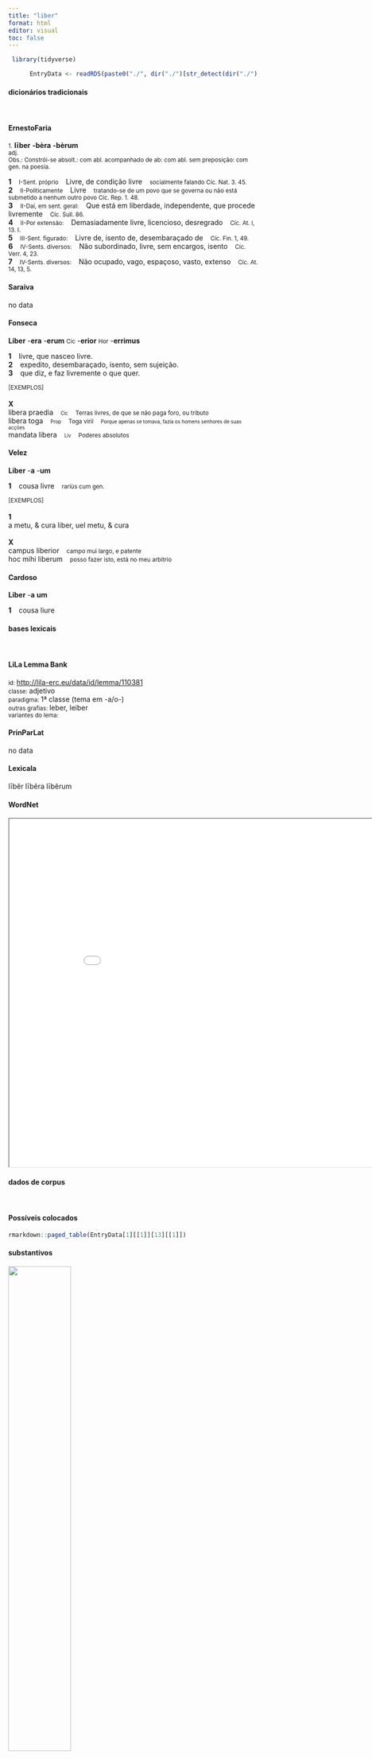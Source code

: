 ```yaml
---
title: "liber"
format: html
editor: visual
toc: false
---
```



```r
 library(tidyverse) 

      EntryData <- readRDS(paste0("./", dir("./")[str_detect(dir("./"), "_xx108-105-98-101-114xx_.rds")]))

```


#### dicionários tradicionais

&emsp;




::: panel-tabset

#### ErnestoFaria

<small>1.</small> <b>līber</b> <b>-bèra</b> <b>-bèrum</b> <br> <small>adj.</small> <br> <small>Obs.: Constrói-se absolt.: com abl. acompanhado de ab: com abl. sem preposição: com gen. na poesia.</small>   <p> <b>1</b> &ensp; <small>I-Sent. próprio</small> &ensp; Livre, de condição livre &ensp; <small>socialmente falando Cíc. Nat. 3. 45.</small> <br> <b>2</b> &ensp; <small>II-Politicamente</small> &ensp; Livre &ensp; <small>tratando-se de um povo que se governa ou não está submetido a nenhum outro povo Cíc. Rep. 1. 48.</small> <br> <b>3</b> &ensp; <small>II-Daí, em sent. geral:</small> &ensp; Que está em liberdade, independente, que procede livremente &ensp; <small>Cíc. Sull. 86.</small> <br> <b>4</b> &ensp; <small>II-Por extensão:</small> &ensp; Demasiadamente livre, licencioso, desregrado &ensp; <small>Cíc. At. l, 13. I.</small> <br> <b>5</b> &ensp; <small>III-Sent. figurado:</small> &ensp; Livre de, isento de, desembaraçado de &ensp; <small>Cíc. Fin. 1, 49.</small> <br> <b>6</b> &ensp; <small>IV-Sents. diversos:</small> &ensp; Não subordinado, livre, sem encargos, isento &ensp; <small>Cíc. Verr. 4, 23.</small> <br> <b>7</b> &ensp; <small>IV-Sents. diversos:</small> &ensp; Não ocupado, vago, espaçoso, vasto, extenso &ensp; <small>Cíc. At. 14, 13, 5.</small> </p>




#### Saraiva

no data




#### Fonseca

<b>Liber</b> -<b>era</b> -<b>erum</b> <small>Cic</small> -<b>erior</b> <small>Hor</small> -<b>errimus</b>   <p> <b>1</b> &ensp; livre, que nasceo livre. <br> <b>2</b> &ensp; expedito, desembaraçado, isento, sem sujeição. <br> <b>3</b> &ensp; que diz, e faz livremente o que quer. </p>   <p><small>[EXEMPLOS]</small><br> <br><b>X</b><br>libera praedia &ensp; <small><small>Cic</small></small> &ensp; <small>Terras livres, de que se não paga foro, ou tributo</small> <br> libera toga &ensp; <small><small>Prop</small></small> &ensp; <small>Toga viril</small> &ensp; <small><small>Porque apenas se tomava, fazia os homens senhores de suas acções</small></small> <br> mandata libera &ensp; <small><small>Liv</small></small> &ensp; <small>Poderes absolutos</small> </p>




#### Velez

<b>Liber</b> -<b>a</b> -<b>um</b>   <p> <b>1</b> &ensp; cousa livre &ensp; <small>rariùs cum gen.</small> </p>   <p><small>[EXEMPLOS]</small><br> <br><b>1</b><br>a metu, & cura liber, uel metu, & cura <br> <br><b>X</b><br>campus liberior &ensp; <small>campo mui largo, e patente</small> <br> hoc mihi liberum &ensp; <small>posso fazer isto, está no meu arbitrio</small> </p>




#### Cardoso

<b>Liber</b> -<b>a</b> <b>um</b>   <p> <b>1</b> &ensp; cousa liure </p>


:::



#### bases lexicais

&emsp;






::: panel-tabset

#### LiLa Lemma Bank

<small> id: </small> <a href=' http://lila-erc.eu/data/id/lemma/110381 ' target="_blank"> http://lila-erc.eu/data/id/lemma/110381 </a> <br>
<small> classe: </small> adjetivo    <br>
<small> paradigma: </small> 1ª classe (tema em -a/o-) <br>
<small> outras grafias: </small> leber, leiber <br>
<small> variantes do lema: </small>  <br>





#### PrinParLat

no data




#### Lexicala

lībĕr 
 lībĕra 
 lībĕrum




#### WordNet

<iframe width='900' height='700' src='Media/Tree__xx108-105-98-101-114xx__sem_type_lexemes_pt.html'>

</iframe>


:::



#### dados de corpus

&emsp;




::: panel-tabset

#### Possíveis colocados

```r

rmarkdown::paged_table(EntryData[1][[1]][13][[1]])

```


#### substantivos

![](./Media/wordcloud__xx108-105-98-101-114xx__BY_collocate_scoreSUBST.webp){width=50% fig-alt='This chart plots collocate by scoreSUBST, for the headword liber here are all the values plotted: collocate: legatio; scoreSUBST: 2. collocate: ciuitas; scoreSUBST: 2. collocate: animus; scoreSUBST: 2. collocate: populus; scoreSUBST: 2. collocate: per; scoreSUBST: 0. collocate: neque; scoreSUBST: 0. collocate: atque; scoreSUBST: 0. collocate: sum; scoreSUBST: 0'}




#### adjetivos

![](./Media/wordcloud__xx108-105-98-101-114xx__BY_collocate_scoreADJ.webp){width=50% fig-alt='This chart plots collocate by scoreADJ, for the headword liber here are all the values plotted: collocate: legatio; scoreADJ: 0. collocate: ciuitas; scoreADJ: 0. collocate: animus; scoreADJ: 0. collocate: populus; scoreADJ: 0. collocate: per; scoreADJ: 0. collocate: neque; scoreADJ: 0. collocate: atque; scoreADJ: 0. collocate: sum; scoreADJ: 0'}




#### verbos

![](./Media/wordcloud__xx108-105-98-101-114xx__BY_collocate_scoreVERBO.webp){width=50% fig-alt='This chart plots collocate by scoreVERBO, for the headword liber here are all the values plotted: collocate: legatio; scoreVERBO: 0. collocate: ciuitas; scoreVERBO: 0. collocate: animus; scoreVERBO: 0. collocate: populus; scoreVERBO: 0. collocate: per; scoreVERBO: 0. collocate: neque; scoreVERBO: 0. collocate: atque; scoreVERBO: 0. collocate: sum; scoreVERBO: 1'}




#### advérbios

![](./Media/wordcloud__xx108-105-98-101-114xx__BY_collocate_scoreADV.webp){width=50% fig-alt='This chart plots collocate by scoreADV, for the headword liber here are all the values plotted: collocate: legatio; scoreADV: 0. collocate: ciuitas; scoreADV: 0. collocate: animus; scoreADV: 0. collocate: populus; scoreADV: 0. collocate: per; scoreADV: 0. collocate: neque; scoreADV: 0. collocate: atque; scoreADV: 0. collocate: sum; scoreADV: 0'}




#### preposições e conjunções

![](./Media/wordcloud__xx108-105-98-101-114xx__BY_collocate_scoreFUNC.webp){width=50% fig-alt='This chart plots collocate by scoreFUNC, for the headword liber here are all the values plotted: collocate: legatio; scoreFUNC: 0. collocate: ciuitas; scoreFUNC: 0. collocate: animus; scoreFUNC: 0. collocate: populus; scoreFUNC: 0. collocate: per; scoreFUNC: 20. collocate: neque; scoreFUNC: 0. collocate: atque; scoreFUNC: 0. collocate: sum; scoreFUNC: 0'}


:::



::: panel-tabset

#### ExemplosTraduzidos

<p> si locare voluisses duobus his muneribus <b>liber</b> esses <br> <small> Cic.Att.4.4A.2 <br> Se tivesses querido alugá-los, com estes dois espetáculos terias amortizado a dívida. <small> [JDD, de outra edição] </small> </small> </p>
; <p> at enim <b>liberum</b> senatus iudicium propter metum non fuit <br> <small> Cic.Dom.10 <br> 10 Mas, de fato, o julgamento do senado não foi livre, por causa do medo. <small> [JDD] </small> </small> </p>
; <p> quam prouinciam tenuistis a praedonibus <b>liberam</b> per hosce annos <br> <small> Cic.Man.32 <br> Que província mantivestes livre dos piratas durante todos estes anos? <small> [JDD] </small> </small> </p>
; <p> dicam <b>liber</b> animus erectus alia subiciens sibi se nulli <br> <small> Sen.Ep.124.12 <br> Vou dizer: espírito livre, elevado, que submete a si as outras coisas, e ele não se submete a nenhuma. <small> [JDD] </small> </small> </p>
; <p> ille demum necessitates supergressus est et exauctoratus ac <b>liber</b> qui uiuit uita peracta <br> <small> Sen.Ep.32.5 <br> Superou finalmente as necessidades e se acha exonerado e livre aquele que vive depois de completada sua vida. <small> [JDD] </small> </small> </p>
; <p> quia nulla uis umquam est in <b>libera</b> ciuitate suscepta inter ciuis non contra rem publicam <br> <small> Cic.Mil.13 <br> Porque, numa cidade livre, toda violência entre os cidadãos sempre foi empreendida contra a república. <small> [JDD] </small> </small> </p>
; <p> a Caesare valde liberaliter invitor in legationem illam sibi ut sim legatus atque etiam <b>libera</b> legatio voti causa datur <br> <small> Cic.Att.2.18.3 <br> Sou convidado muito gentilmente por César para aquela legação, para que eu seja seu legado e me é concedida também uma legação livre por causa de um voto. <small> [JDD] </small> </small> </p>
; <p> his auctoribus et ducibus dis iuuantibus nobis uigilantibus et multum in posterum prouidentibus populo Romano consentiente erimus profecto <b>liberi</b> breui tempore <br> <small> Cic.Phil.3.36.12 <br> Com essas autoridades e guias, com a ajuda dos deuses, com nossa vigilância e previsão para os acontecimentos futuros, com a concordância do povo romano seremos sem dúvida livres em pouco tempo. <small> [JDD] </small> </small> </p>
; <p> fortassis et istinc largiter abstulerit longa aetas <b>liber</b> amicus consilium proprium neque enim cum lectulus aut me porticus excepit desum mihi <br> <small> Hor.S.1.4.131 <br> Talvez terão suprimido muito daí a longa idade, um amigo sincero, minha própria consciência; pois quando me acolhem um pequeno leito ou um pórtico, eu não falto a mim mesmo. <small> [JDD] </small> </small> </p>





#### Frequência por autor

![](./Media/barchart__xx108-105-98-101-114xx__lemma_BY_author_Frequencies.webp){width=50% fig-alt='This charts plots the frequency of lemma by author_Frequencies. The Sallustius subcorpus registers the highest normalized frequency, with the value of 5.57 and an absolute frequency of 6. The Phaedrus subcorpus follows, with a normalized frequency of 4.55 and an absolute frequency of 3. the subcorpus with the least normalized frequency is Suetonius with the normalized value of 0 and an absolute freqeuncy of 0. here are all the values: subcorpus: Caesar ; normalized frequency: 2 ; absolute frequency: 0.755344059218974. subcorpus: Cicero ; normalized frequency: 49 ; absolute frequency: 3.05250305250305. subcorpus: Horatius ; normalized frequency: 4 ; absolute frequency: 3.55208240831187. subcorpus: Ovidius ; normalized frequency: 1 ; absolute frequency: 1.71585449553878. subcorpus: Phaedrus ; normalized frequency: 3 ; absolute frequency: 4.5544253833308. subcorpus: Sallustius ; normalized frequency: 6 ; absolute frequency: 5.56534644281607. subcorpus: Seneca ; normalized frequency: 15 ; absolute frequency: 2.79949982269834. subcorpus: Suetonius ; normalized frequency: 0 ; absolute frequency: 0. subcorpus: Tacitus ; normalized frequency: 0 ; absolute frequency: 0. subcorpus: Vergilius ; normalized frequency: 0 ; absolute frequency: 0. subcorpus: Hieronymus ; normalized frequency: 0 ; absolute frequency: 0'}




#### Frequência por gênero

![](./Media/barchart__xx108-105-98-101-114xx__lemma_BY_genre_Frequencies.webp){width=50% fig-alt='This charts plots the frequency of lemma by genre_Frequencies. The Poesia.trágica subcorpus registers the highest normalized frequency, with the value of 3.47 and an absolute frequency of 4. The Poesia.didática subcorpus follows, with a normalized frequency of 3.39 and an absolute frequency of 4. the subcorpus with the least normalized frequency is Poesia.épica with the normalized value of 0 and an absolute freqeuncy of 0. here are all the values: subcorpus: Prosa.histórica ; normalized frequency: 8 ; absolute frequency: 1.94746707563475. subcorpus: Prosa.filosófica ; normalized frequency: 14 ; absolute frequency: 2.30638704469449. subcorpus: Prosa.oratória ; normalized frequency: 34 ; absolute frequency: 3.26442829299204. subcorpus: Prosa.epistolográfica ; normalized frequency: 12 ; absolute frequency: 3.1797344921699. subcorpus: Poesia.lírica ; normalized frequency: 4 ; absolute frequency: 3.36502061075124. subcorpus: Poesia.didática ; normalized frequency: 4 ; absolute frequency: 3.39299346848757. subcorpus: Poesia.trágica ; normalized frequency: 4 ; absolute frequency: 3.47463516330785. subcorpus: Poesia.épica ; normalized frequency: 0 ; absolute frequency: 0. subcorpus: Prosa.ficcional ; normalized frequency: 0 ; absolute frequency: 0'}




#### Frequência por século

![](./Media/barchart__xx108-105-98-101-114xx__lemma_BY_period_Frequencies.webp){width=50% fig-alt='This charts plots the frequency of lemma by period_Frequencies. The I.d.C. subcorpus registers the highest normalized frequency, with the value of 2.91 and an absolute frequency of 19. The I.a.C. subcorpus follows, with a normalized frequency of 2.84 and an absolute frequency of 61. the subcorpus with the least normalized frequency is II.d.C. with the normalized value of 0 and an absolute freqeuncy of 0. here are all the values: subcorpus: I.a.C. ; normalized frequency: 61 ; absolute frequency: 2.83919013265069. subcorpus: I.d.C. ; normalized frequency: 19 ; absolute frequency: 2.90653204834022. subcorpus: II.d.C. ; normalized frequency: 0 ; absolute frequency: 0. subcorpus: IV.d.C. ; normalized frequency: 0 ; absolute frequency: 0'}


:::

